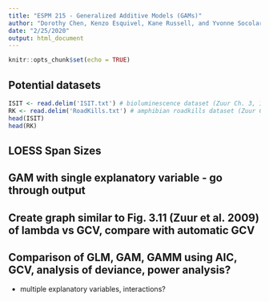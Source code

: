 ```yaml
---
title: "ESPM 215 - Generalized Additive Models (GAMs)"
author: "Dorothy Chen, Kenzo Esquivel, Kane Russell, and Yvonne Socolar"
date: "2/25/2020"
output: html_document
---
```


```r
knitr::opts_chunk$set(echo = TRUE)
```

## Potential datasets
```r
ISIT <- read.delim('ISIT.txt') # bioluminescence dataset (Zuur Ch. 3, 17)
RK <- read.delim('RoadKills.txt') # amphibian roadkills dataset (Zuur Ch. 16)
head(ISIT)
head(RK)
```


## LOESS Span Sizes

## GAM with single explanatory variable - go through output

## Create graph similar to Fig. 3.11 (Zuur et al. 2009) of lambda vs GCV, compare with automatic GCV

## Comparison of GLM, GAM, GAMM using AIC, GCV, analysis of deviance, power analysis?
- multiple explanatory variables, interactions?



